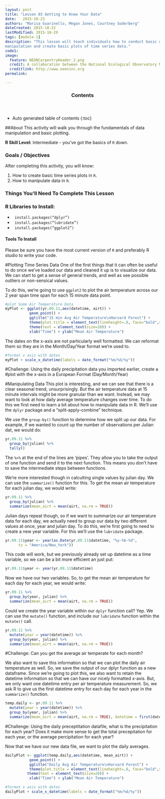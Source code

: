 ```yaml
---
layout: post
title: "Lesson 03 Getting to Know Your Data"
date:   2015-10-23
authors: "Marisa Guarinello, Megan Jones, Courtney Soderberg"
dateCreated: 2015-10-22
lastModified: 2015-10-29
tags: [module-1]
description: "This lesson will teach individuals how to conduct basic data 
manipulation and create basic plots of time series data."
code1:
image:
  feature: NEONCarpentryHeader_2.png
  credit: A collaboration between the National Ecological Observatory Network (NEON) and Data Carpentry
  creditlink: http://www.neoninc.org
permalink: 

---
```


<section id="table-of-contents" class="toc">
  <header>
    <h3>Contents</h3>
  </header>
<div id="drawer" markdown="1">
*  Auto generated table of contents
{:toc}
</div>
</section><!-- /#table-of-contents -->

##About
This activity will walk you through the fundamentals of data manipulation and 
basic plotting.

**R Skill Level:** Intermediate - you've got the basics of `R` down.

<div id="objectives">

<h3>Goals / Objectives</h3>
After completing this activity, you will know:
<ol>
<li>How to create basic time series plots in `R`.</li>
<li>How to manipulate data in `R`.</li>
</ol>

<h3>Things You'll Need To Complete This Lesson</h3>

<h3>R Libraries to Install:</h3>
<ul>
<li><code> install.packages("dplyr")</code></li>
<li><code> install.packages("lubridate")</code></li>
<li><code> install.packages("ggplot2")</code></li>

</ul>
<h4>Tools To Install</h4>

Please be sure you have the most current version of `R` and preferably
R studio to write your code.

#Plotting Time Series Data
One of the first things that it can often be useful to do once we've loaded our 
data and cleaned it up is to visualize our data. We can start to get a sense of 
general trends, and well as see possible outliers or non-sensical values. 

To do this, we're going to use `ggplot2` to plot the air temperature across our
2 year span time span for each 15 minute data point.

```r
#plot Some Air Temperature Data
myPlot <- ggplot(yr.09.11,aes(datetime, airt)) +
           geom_point() +
           ggtitle("15 min Avg Air Temperature\nHarvard Forest") +
           theme(plot.title = element_text(lineheight=.8, face="bold",size = 20)) +
           theme(text = element_text(size=20)) +
           xlab("Time") + ylab("Mean Air Temperature")
```

The dates on the x-axis are not particularly well formatted. We can reformat them 
so they are in the Month/Day/Year format we're used to.
```r
#format x axis with dates
myPlot + scale_x_datetime(labels = date_format("%m/%d/%y"))
```

#Challenge: Using the daily precipitation data you imported earlier, create a 
#plot with the x-axis in a European Format (Day/Month/Year)

#Manipulating Data
This plot is interesting, and we can see that there is a clear seasonal trend, unsurprisingly. But the air temperature data at 15 minute intervals might be 
more granular than we want. Instead, we may want to look at how daily average 
temperature changes over time. To do this we first need to learn a bit about how 
to manipulate data in R. We'll use the `dplyr` package and a "split-apply-combine"
technique.

We use the `group-by()` function to determine how we split up our data. For 
example, if we wanted to count up the number of observations per Julian dat, 
we would do:

```r
yr.09.11 %>%
  group_by(julian) %>%
  tally()
```
The `%>%` at the end of the lines are 'pipes'. They allow you to take the output
of one function and send it to the next function. This means you don't have to 
save the intermediate steps between functions.

We're more interested though in calculting single values by julian day. We can 
use the `summarize()` function for this. To get the mean air temperature for 
each julian day, we would write:
```r
yr.09.11 %>%
  group_by(julian) %>%
  summarize(mean_airt = mean(airt, na.rm = TRUE))
```

Julian days repeat though, so if we want to summarize our air temperature data 
for each day, we actually need to group our data by two different values at once,
year and julian day. To do this, we're first going to need to create a new year
variable. For this we'll use the `lubridate` package.

```r
yr.09.11$year <- year(as.Date(yr.09.11$datetime, "%y-%b-%d",
      tz = "America/New_York"))
```

This code will work, but we previously already set up datetime as a time variable,
so we can be a bit more efficient an just put:

```r
yr.09.11$year <- year(yr.09.11$datetime)
```

Now we have our two variables. So, to get the mean air temperature for each day
for each year, we would write:

```r
yr.09.11 %>%
  group_by(year, julian) %>%
  summarize(mean_airt = mean(airt, na.rm = TRUE))
```


Could we create the year variable within our `dplyr` function call? Yep. We can
use the `mutate()` function, and include our `lubridate` function within the
`mutate()` call.

```r
yr.09.11 %>%
  mutate(year = year(datetime)) %>%
  group_by(year, julian) %>%
  summarize(mean_airt = mean(airt, na.rm = TRUE))
```

#Challenge: Can you get the average air temperate for each month?

We also want to save this information so that we can plot the daily air
temperature as well. So, we save the output of our dplyr function as a new
dataframe. Since we're going to plot this, we also want to retain the datetime
information so that we can have our nicely formatted x-axis. But, we only want
one datetime entry per air temperature measurement. So, we ask R to give us the
first datetime entry for each day for each year in the `summarize()` function.

```r
temp.daily <- yr.09.11 %>%
  mutate(year = year(datetime)) %>%
  group_by(year, julian) %>%
  summarize(mean_airt = mean(airt, na.rm = TRUE), datetime = first(datetime))
```

#Challenge: Using the daily preceptitation datafile, what is the precipitation
for each year? Does it make more sense to get the total precepitation for each
year, or the average percipitation for each year?

Now that we have our new data file, we want to plot the daily averages.

```r
dailyPlot <- ggplot(temp.daily,aes(datetime, mean_airt)) +
           geom_point() +
           ggtitle("Daily Avg Air Temperature\nHarvard Forest") +
           theme(plot.title = element_text(lineheight=.8, face="bold",size = 20)) +
          theme(text = element_text(size=20)) +
           xlab("Time") + ylab("Mean Air Temperature")

#format x axis with dates
dailyPlot + scale_x_datetime(labels = date_format("%m/%d/%y"))
```
